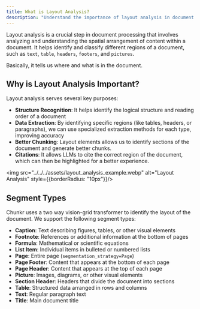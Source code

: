 ```yaml
---
title: What is Layout Analysis?
description: "Understand the importance of layout analysis in document processing"
---
```

Layout analysis is a crucial step in document processing that involves analyzing and understanding the spatial arrangement of content within a document. 
It helps identify and classify different regions of a document, such as `text`, `table`, `headers`, `footers`, and `pictures`.

Basically, it tells us where and what is in the document.

## Why is Layout Analysis Important?

Layout analysis serves several key purposes:
- **Structure Recognition**: It helps identify the logical structure and reading order of a document
- **Data Extraction**: By identifying specific regions (like tables, headers, or paragraphs), we can use specialized extraction methods for each type, improving accuracy
- **Better Chunking**: Layout elements allows us to identify sections of the document and generate better chunks.
- **Citations**: It allows LLMs to cite the correct region of the document, which can then be highlighted for a better experience.

<img src="../../../assets/layout_analysis_example.webp" alt="Layout Analysis" style={{borderRadius: "10px"}}/>

## Segment Types

Chunkr uses a two way vision-grid transformer to identify the layout of the document.
We support the following segment types:

- **Caption**: Text describing figures, tables, or other visual elements
- **Footnote**: References or additional information at the bottom of pages
- **Formula**: Mathematical or scientific equations
- **List Item**: Individual items in bulleted or numbered lists
- **Page**: Entire page (`segmentation_strategy=Page`)
- **Page Footer**: Content that appears at the bottom of each page
- **Page Header**: Content that appears at the top of each page
- **Picture**: Images, diagrams, or other visual elements
- **Section Header**: Headers that divide the document into sections
- **Table**: Structured data arranged in rows and columns
- **Text**: Regular paragraph text
- **Title**: Main document title

